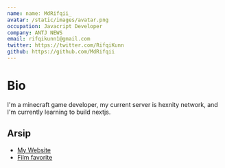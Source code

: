 ```yaml
---
name: name: MdRifqii_
avatar: /static/images/avatar.png
occupation: Javacript Developer
company: ANTJ NEWS
email: rifqikunn1@gmail.com
twitter: https://twitter.com/RifqiKunn
github: https://github.com/MdRifqii
---
```


# Bio

I'm a minecraft game developer, my current server is hexnity network, and I'm currently learning to build nextjs.

## Arsip

- [My Website](/)
- [Film favorite](https://www.imdb.com/list/ls068935667/)
